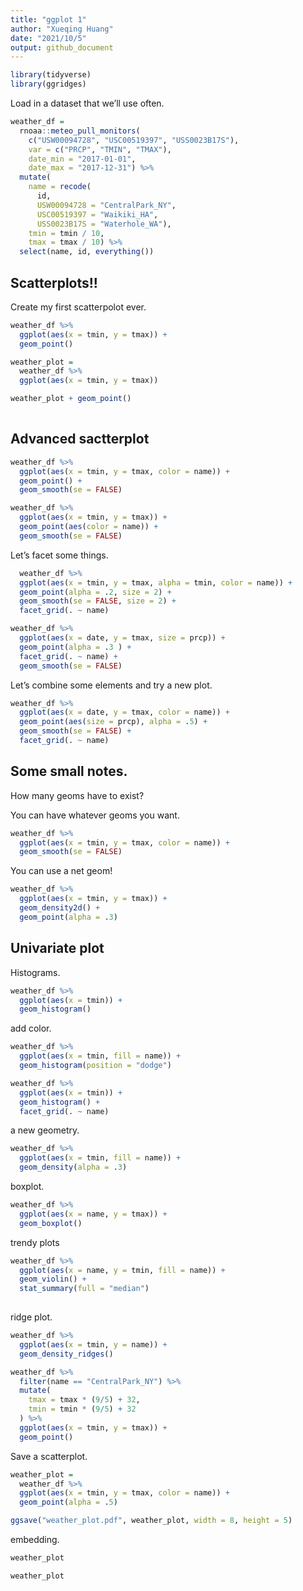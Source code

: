 ```yaml
---
title: "ggplot 1"
author: "Xueqing Huang"
date: "2021/10/5"
output: github_document
---
```


```r
library(tidyverse)
library(ggridges)
```

Load in a dataset that we'll use often.

```r
weather_df = 
  rnoaa::meteo_pull_monitors(
    c("USW00094728", "USC00519397", "USS0023B17S"),
    var = c("PRCP", "TMIN", "TMAX"), 
    date_min = "2017-01-01",
    date_max = "2017-12-31") %>%
  mutate(
    name = recode(
      id, 
      USW00094728 = "CentralPark_NY", 
      USC00519397 = "Waikiki_HA",
      USS0023B17S = "Waterhole_WA"),
    tmin = tmin / 10,
    tmax = tmax / 10) %>%
  select(name, id, everything())
```


## Scatterplots!!

Create my first scatterpolot ever.


```r
weather_df %>% 
  ggplot(aes(x = tmin, y = tmax)) + 
  geom_point()
```

```r
weather_plot = 
  weather_df %>% 
  ggplot(aes(x = tmin, y = tmax)) 

weather_plot + geom_point()
  
```

## Advanced sactterplot

```r
weather_df %>% 
  ggplot(aes(x = tmin, y = tmax, color = name)) + 
  geom_point() +
  geom_smooth(se = FALSE)
```

```r
weather_df %>% 
  ggplot(aes(x = tmin, y = tmax)) + 
  geom_point(aes(color = name)) +
  geom_smooth(se = FALSE)
```

Let's facet some things.

```r
  weather_df %>% 
  ggplot(aes(x = tmin, y = tmax, alpha = tmin, color = name)) +
  geom_point(alpha = .2, size = 2) + 
  geom_smooth(se = FALSE, size = 2) +
  facet_grid(. ~ name)

```

```r
weather_df %>% 
  ggplot(aes(x = date, y = tmax, size = prcp)) + 
  geom_point(alpha = .3 ) +
  facet_grid(. ~ name) +
  geom_smooth(se = FALSE)

```

Let's combine some elements and try a new plot.

```r
weather_df %>% 
  ggplot(aes(x = date, y = tmax, color = name)) + 
  geom_point(aes(size = prcp), alpha = .5) + 
  geom_smooth(se = FALSE) + 
  facet_grid(. ~ name)
```

## Some small notes.

How many geoms have to exist?

You can have whatever geoms you want.

```r
weather_df %>% 
  ggplot(aes(x = tmin, y = tmax, color = name)) +
  geom_smooth(se = FALSE)
```

You can use a net geom!

```r
weather_df %>% 
  ggplot(aes(x = tmin, y = tmax)) +
  geom_density2d() +
  geom_point(alpha = .3)
```

## Univariate plot

Histograms.

```r
weather_df %>% 
  ggplot(aes(x = tmin)) +
  geom_histogram()
```

add color.

```r
weather_df %>% 
  ggplot(aes(x = tmin, fill = name)) +
  geom_histogram(position = "dodge")
```

```r
weather_df %>% 
  ggplot(aes(x = tmin)) +
  geom_histogram() +
  facet_grid(. ~ name)
```

a new geometry.

```r
weather_df %>% 
  ggplot(aes(x = tmin, fill = name)) +
  geom_density(alpha = .3)
```

boxplot.

```r
weather_df %>% 
  ggplot(aes(x = name, y = tmax)) + 
  geom_boxplot()
```

trendy plots

```r
weather_df %>% 
  ggplot(aes(x = name, y = tmin, fill = name)) + 
  geom_violin() +
  stat_summary(full = "median")
  
```

ridge plot.

```r
weather_df %>% 
  ggplot(aes(x = tmin, y = name)) + 
  geom_density_ridges()
```

```r
weather_df %>% 
  filter(name == "CentralPark_NY") %>% 
  mutate(
    tmax = tmax * (9/5) + 32,
    tmin = tmin * (9/5) + 32
  ) %>% 
  ggplot(aes(x = tmin, y = tmax)) +
  geom_point()
```

Save a scatterplot.

```r
weather_plot = 
  weather_df %>% 
  ggplot(aes(x = tmin, y = tmax, color = name)) +
  geom_point(alpha = .5)

ggsave("weather_plot.pdf", weather_plot, width = 8, height = 5)
```

embedding.

```r
weather_plot
```

```r
weather_plot

```



